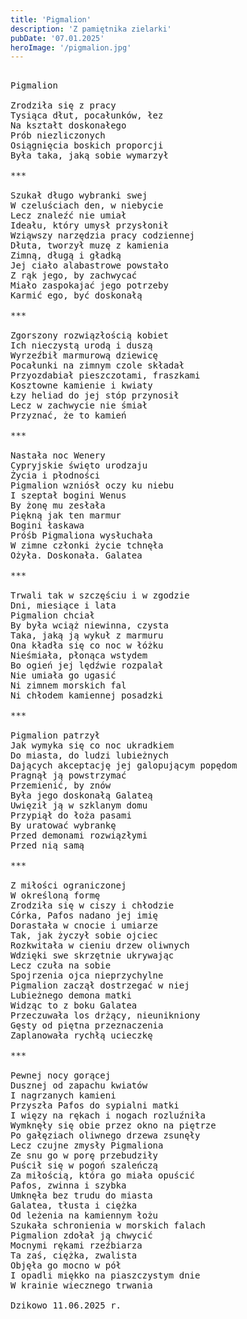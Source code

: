 ```yaml
---
title: 'Pigmalion'
description: 'Z pamiętnika zielarki'
pubDate: '07.01.2025'
heroImage: '/pigmalion.jpg'
---
```

<pre>
  
Pigmalion

Zrodziła się z pracy 
Tysiąca dłut, pocałunków, łez
Na kształt doskonałego
Prób niezliczonych
Osiągnięcia boskich proporcji
Była taka, jaką sobie wymarzył

***

Szukał długo wybranki swej
W czeluściach den, w niebycie
Lecz znaleźć nie umiał
Ideału, który umysł przysłonił
Wziąwszy narzędzia pracy codziennej
Dłuta, tworzył muzę z kamienia
Zimną, długą i gładką
Jej ciało alabastrowe powstało 
Z rąk jego, by zachwycać
Miało zaspokajać jego potrzeby
Karmić ego, być doskonałą

***

Zgorszony rozwiązłością kobiet
Ich nieczystą urodą i duszą
Wyrzeźbił marmurową dziewicę
Pocałunki na zimnym czole składał
Przyozdabiał pieszczotami, fraszkami
Kosztowne kamienie i kwiaty
Łzy heliad do jej stóp przynosił
Lecz w zachwycie nie śmiał
Przyznać, że to kamień

***

Nastała noc Wenery
Cypryjskie święto urodzaju
Życia i płodności
Pigmalion wzniósł oczy ku niebu
I szeptał bogini Wenus
By żonę mu zesłała
Piękną jak ten marmur
Bogini łaskawa
Próśb Pigmaliona wysłuchała
W zimne członki życie tchnęła
Ożyła. Doskonała. Galatea

***

Trwali tak w szczęściu i w zgodzie
Dni, miesiące i lata
Pigmalion chciał
By była wciąż niewinna, czysta
Taka, jaką ją wykuł z marmuru
Ona kładła się co noc w łóżku
Nieśmiała, płonąca wstydem
Bo ogień jej lędźwie rozpalał
Nie umiała go ugasić
Ni zimnem morskich fal
Ni chłodem kamiennej posadzki

***

Pigmalion patrzył
Jak wymyka się co noc ukradkiem
Do miasta, do ludzi lubieżnych 
Dających akceptację jej galopującym popędom
Pragnął ją powstrzymać 
Przemienić, by znów 
Była jego doskonałą Galateą
Uwięził ją w szklanym domu
Przypiął do łoża pasami
By uratować wybrankę   
Przed demonami rozwiązłymi
Przed nią samą

***

Z miłości ograniczonej
W określoną formę
Zrodziła się w ciszy i chłodzie
Córka, Pafos nadano jej imię
Dorastała w cnocie i umiarze
Tak, jak życzył sobie ojciec
Rozkwitała w cieniu drzew oliwnych
Wdzięki swe skrzętnie ukrywając
Lecz czuła na sobie
Spojrzenia ojca nieprzychylne
Pigmalion zaczął dostrzegać w niej
Lubieżnego demona matki
Widząc to z boku Galatea
Przeczuwała los drżący, nieunikniony 
Gęsty od piętna przeznaczenia
Zaplanowała rychłą ucieczkę

***

Pewnej nocy gorącej
Dusznej od zapachu kwiatów
I nagrzanych kamieni
Przyszła Pafos do sypialni matki
I więzy na rękach i nogach rozluźniła
Wymknęły się obie przez okno na piętrze
Po gałęziach oliwnego drzewa zsunęły
Lecz czujne zmysły Pigmaliona
Ze snu go w porę przebudziły
Puścił się w pogoń szaleńczą
Za miłością, która go miała opuścić
Pafos, zwinna i szybka
Umknęła bez trudu do miasta
Galatea, tłusta i ciężka
Od leżenia na kamiennym łożu
Szukała schronienia w morskich falach
Pigmalion zdołał ją chwycić
Mocnymi rękami rzeźbiarza
Ta zaś, ciężka, zwalista
Objęła go mocno w pół
I opadli miękko na piaszczystym dnie
W krainie wiecznego trwania

Dzikowo 11.06.2025 r. 
 

</pre>
